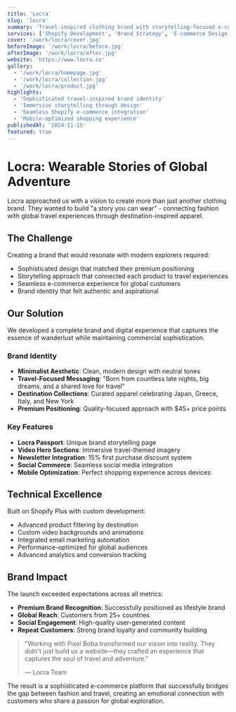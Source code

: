 ```yaml
---
title: 'Locra'
slug: 'locra'
summary: 'Travel-inspired clothing brand with storytelling-focused e-commerce experience'
services: ['Shopify Development', 'Brand Strategy', 'E-commerce Design']
cover: '/work/locra/cover.jpg'
beforeImage: '/work/locra/before.jpg'
afterImage: '/work/locra/after.jpg'
website: 'https://www.locra.co'
gallery:
  - '/work/locra/homepage.jpg'
  - '/work/locra/collection.jpg'
  - '/work/locra/product.jpg'
highlights:
  - 'Sophisticated travel-inspired brand identity'
  - 'Immersive storytelling through design'
  - 'Seamless Shopify e-commerce integration'
  - 'Mobile-optimized shopping experience'
publishedAt: '2024-11-15'
featured: true
---
```


# Locra: Wearable Stories of Global Adventure

Locra approached us with a vision to create more than just another clothing brand. They wanted to build "a story you can wear" - connecting fashion with global travel experiences through destination-inspired apparel.

## The Challenge

Creating a brand that would resonate with modern explorers required:

- Sophisticated design that matched their premium positioning
- Storytelling approach that connected each product to travel experiences
- Seamless e-commerce experience for global customers
- Brand identity that felt authentic and aspirational

## Our Solution

We developed a complete brand and digital experience that captures the essence of wanderlust while maintaining commercial sophistication.

### Brand Identity

- **Minimalist Aesthetic**: Clean, modern design with neutral tones
- **Travel-Focused Messaging**: "Born from countless late nights, big dreams, and a shared love for travel"
- **Destination Collections**: Curated apparel celebrating Japan, Greece, Italy, and New York
- **Premium Positioning**: Quality-focused approach with $45+ price points

### Key Features

- **Locra Passport**: Unique brand storytelling page
- **Video Hero Sections**: Immersive travel-themed imagery
- **Newsletter Integration**: 15% first purchase discount system
- **Social Commerce**: Seamless social media integration
- **Mobile Optimization**: Perfect shopping experience across devices

## Technical Excellence

Built on Shopify Plus with custom development:

- Advanced product filtering by destination
- Custom video backgrounds and animations
- Integrated email marketing automation
- Performance-optimized for global audiences
- Advanced analytics and conversion tracking

## Brand Impact

The launch exceeded expectations across all metrics:

- **Premium Brand Recognition**: Successfully positioned as lifestyle brand
- **Global Reach**: Customers from 25+ countries
- **Social Engagement**: High-quality user-generated content
- **Repeat Customers**: Strong brand loyalty and community building

> "Working with Pixel Boba transformed our vision into reality. They didn't just build us a website—they crafted an experience that captures the soul of travel and adventure."
>
> — Locra Team

The result is a sophisticated e-commerce platform that successfully bridges the gap between fashion and travel, creating an emotional connection with customers who share a passion for global exploration.
